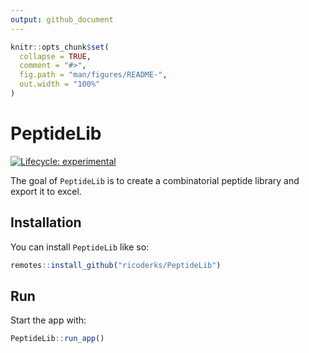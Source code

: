 ```yaml
---
output: github_document
---
```


<!-- README.md is generated from README.Rmd. Please edit that file -->

```r
knitr::opts_chunk$set(
  collapse = TRUE,
  comment = "#>",
  fig.path = "man/figures/README-",
  out.width = "100%"
)
```

# PeptideLib

<!-- badges: start -->
[![Lifecycle: experimental](https://img.shields.io/badge/lifecycle-experimental-orange.svg)](https://lifecycle.r-lib.org/articles/stages.html#experimental)
<!-- badges: end -->

The goal of `PeptideLib` is to create a combinatorial peptide library and export it to excel.

## Installation

You can install `PeptideLib` like so:

``` r
remotes::install_github("ricoderks/PeptideLib")
```

## Run

Start the app with:

``` r
PeptideLib::run_app()
```
